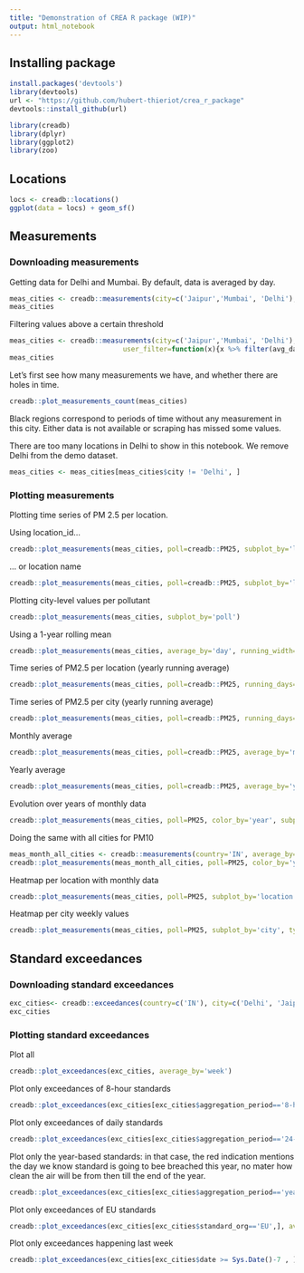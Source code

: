 ```yaml
---
title: "Demonstration of CREA R package (WIP)"
output: html_notebook
---
```


## Installing package

```r
install.packages('devtools')
library(devtools)
url <- "https://github.com/hubert-thieriot/crea_r_package"
devtools::install_github(url)
```
```r
library(creadb)
library(dplyr)
library(ggplot2)
library(zoo)
```
## Locations
```r
locs <- creadb::locations()
ggplot(data = locs) + geom_sf()
```
## Measurements
### Downloading measurements
Getting data for Delhi and Mumbai. By default, data is averaged by day.
```r
meas_cities <- creadb::measurements(city=c('Jaipur','Mumbai', 'Delhi'), date_from='2015-01-01')
meas_cities
```
Filtering values above a certain threshold
```r
meas_cities <- creadb::measurements(city=c('Jaipur','Mumbai', 'Delhi'), date_from='2015-01-01',
                            user_filter=function(x){x %>% filter(avg_day<=1000 | poll==CO)})
meas_cities
```

Let's first see how many measurements we have, and whether there are holes in time.
```r
creadb::plot_measurements_count(meas_cities)
```
Black regions correspond to periods of time without any measurement in this city. Either data is not available or scraping has missed some values.

There are too many locations in Delhi to show in this notebook. We remove Delhi from the demo dataset.
```r
meas_cities <- meas_cities[meas_cities$city != 'Delhi', ]
```
### Plotting measurements
Plotting time series of PM 2.5 per location.

Using location_id...
```r

creadb::plot_measurements(meas_cities, poll=creadb::PM25, subplot_by='location_id')
```
... or location name
```r
creadb::plot_measurements(meas_cities, poll=creadb::PM25, subplot_by='location')
```

Plotting city-level values per pollutant
```r
creadb::plot_measurements(meas_cities, subplot_by='poll')
```
Using a 1-year rolling mean
```r
creadb::plot_measurements(meas_cities, average_by='day', running_width=365, subplot_by='poll')
```

Time series of PM2.5 per location (yearly running average)
```r
creadb::plot_measurements(meas_cities, poll=creadb::PM25, running_days=365, subplot_by='location')
```

Time series of PM2.5 per city (yearly running average)
```r
creadb::plot_measurements(meas_cities, poll=creadb::PM25, running_days=365, color_by='city')
```

Monthly average
```r
creadb::plot_measurements(meas_cities, poll=creadb::PM25, average_by='month', subplot_by='city')
```

Yearly average
```r
creadb::plot_measurements(meas_cities, poll=creadb::PM25, average_by='year', subplot_by='city')
```

Evolution over years of monthly data
```r
creadb::plot_measurements(meas_cities, poll=PM25, color_by='year', subplot_by='city', average_by='month')
```

Doing the same with all cities for PM10
```r
meas_month_all_cities <- creadb::measurements(country='IN', average_by='month', date_from='2014-01-01', poll=PM25)
creadb::plot_measurements(meas_month_all_cities, poll=PM25, color_by='year', subplot_by='city', average_by='month')
```
Heatmap per location with monthly data
```r
creadb::plot_measurements(meas_cities, poll=PM25, subplot_by='location', type='heatmap', average_by='month')
```

Heatmap per city weekly values
```r
creadb::plot_measurements(meas_cities, poll=PM25, subplot_by='city', type='heatmap', average_by='month')
```

## Standard exceedances

### Downloading standard exceedances
```r
exc_cities<- creadb::exceedances(country=c('IN'), city=c('Delhi', 'Jaipur', 'Mumbai', 'Hyderabad'))
exc_cities
```

### Plotting standard exceedances
Plot all

```r
creadb::plot_exceedances(exc_cities, average_by='week')
```

Plot only exceedances of 8-hour standards
```r
creadb::plot_exceedances(exc_cities[exc_cities$aggregation_period=='8-hour',], average_by='week')
```

Plot only exceedances of daily standards
```r
creadb::plot_exceedances(exc_cities[exc_cities$aggregation_period=='24-hour',], average_by='week')
```

Plot only the year-based standards: in that case, the red indication mentions the day we know standard is going to bee breached this year, no mater how clean the air will be from then till the end of the year.

```r
creadb::plot_exceedances(exc_cities[exc_cities$aggregation_period=='year',], average_by='week')
```
Plot only exceedances of EU standards
```r
creadb::plot_exceedances(exc_cities[exc_cities$standard_org=='EU',], average_by='week')
```
Plot only exceedances happening last week
```r
creadb::plot_exceedances(exc_cities[exc_cities$date >= Sys.Date()-7 , ], average_by='day')
```
